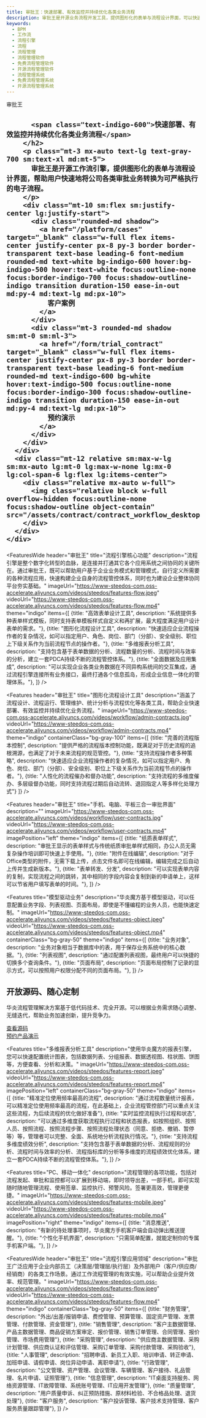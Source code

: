 ```yaml
---
title: 审批王：快速部署、有效监控并持续优化各类业务流程
description: 审批王是开源业务流程开发工具，提供图形化的表单与流程设计界面，可以快速地将公司各类审批业务转换为可严格执行的电子流程。
keywords:
  - BPM
  - 工作流
  - 流程引擎
  - 流程
  - 流程管理
  - 流程管理软件
  - 免费流程管理软件
  - 开源流程管理软件
  - 流程管理系统
  - 免费流程管理系统
  - 开源流程管理系统
---
```



<main class="flex bg-cover bg-no-repeat bg-indigo-100">
  <div class="mx-auto px-4 my-12 max-w-screen-xl">
    <div class="lg:grid lg:grid-cols-12 lg:gap-8">
      <div class="sm:text-center md:mx-auto lg:col-span-6 lg:text-left lg:self-center">
        <div className="text-lg font-semibold uppercase tracking-wide text-gray-700 sm:text-lg xl:text-xl">
          审批王
        </div>
        <h2 class="text-4xl tracking-tight leading-10 font-extrabold text-gray-900 sm:text-5xl sm:leading-none md:text-6xl lg:text-5xl xl:text-6xl">
          
          <span class="text-indigo-600">快速部署、有效监控并持续优化各类业务流程</span>
        </h2>
        <p class="mt-3 mx-auto text-lg text-gray-700 sm:text-xl md:mt-5">
          审批王是开源工作流引擎，提供图形化的表单与流程设计界面，帮助用户快速地将公司各类审批业务转换为可严格执行的电子流程。
        </p>
        <div class="mt-10 sm:flex sm:justify-center lg:justify-start">
          <div class="rounded-md shadow">
            <a href="/platform/cases" target="_blank" class="w-full flex items-center justify-center px-8 py-3 border border-transparent text-base leading-6 font-medium rounded-md text-white bg-indigo-600 hover:bg-indigo-500 hover:text-white focus:outline-none focus:border-indigo-700 focus:shadow-outline-indigo transition duration-150 ease-in-out md:py-4 md:text-lg md:px-10">
              客户案例
            </a>
          </div>
          <div class="mt-3 rounded-md shadow sm:mt-0 sm:ml-3">
            <a href="/form/trial_contract" target="_blank" class="w-full flex items-center justify-center px-8 py-3 border border-transparent text-base leading-6 font-medium rounded-md text-indigo-600 bg-white hover:text-indigo-500 focus:outline-none focus:border-indigo-300 focus:shadow-outline-indigo transition duration-150 ease-in-out md:py-4 md:text-lg md:px-10">
              预约演示
            </a>
          </div>
        </div>
      </div>
      <div class="mt-12 relative sm:max-w-lg sm:mx-auto lg:mt-0 lg:max-w-none lg:mx-0 lg:col-span-6 lg:flex lg:items-center">
        <div class="relative mx-auto w-full">
          <img class="relative block w-full overflow-hidden focus:outline-none focus:shadow-outline object-contain" src="/assets/contract/contract_workflow_desktop_pad_mobile.png"/>
        </div>
      </div>
    </div>
  </div>
</main>


<FeaturesWide 
  header="审批王"
  title="流程引擎核心功能"
  description="流程引擎是整个数字化转型的血脉，是连接并打通其它各个应用系统之间协同的关键所在。通过审批王，既可以帮助用户基于企业业务模式和管理模式，自行定义所需要的各种流程应用，快速构建企业自身的流程管控体系，同时也为建设企业整体协同平台夯实基础。"
  imageUrl="https://www-steedos-com.oss-accelerate.aliyuncs.com/videos/steedos/features-flow.jpeg"
  videoUrl="https://www-steedos-com.oss-accelerate.aliyuncs.com/videos/steedos/features-flow.mp4"  
  theme="indigo"
  items={[
    {title: "高效表单设计工具", description: "系统提供多种表单样式模板，同时支持表单模板样式自定义和再扩展，最大程度满足用户设计表单的需求。"},
    {title: "图形化流程设计工具", description: "快速适应企业流程操作者的复杂情况，如可以指定用户、角色、岗位、部门（分部）、安全级别、职位上下级关系作为当前流程节点的操作者。"},
    {title: "多维报表分析工具", description: "支持包含基于表单数据的分析、流程数量的分析、流程时间与效率的分析，建立一套PDCA持续不断的流程管控体系。"},
    {title: "全面数据及应用集成", description: "可以实现企业各类业务数据在不同异构系统间的交互集成，通过流程引擎连接所有业务接口，最终打通各个信息孤岛，形成企业信息一体化的管理体系。"},
  ]}
/>


<Features 
  header="审批王"
  title="图形化流程设计工具"
  description="涵盖了流程设计、流程运行、管理维护、统计分析与流程优化等各类工具，帮助企业快速部署、有效监控并持续优化业务流程。"
  imageUrl="https://www-steedos-com.oss-accelerate.aliyuncs.com/videos/workflow/admin-contracts.jpg"
  videoUrl="https://www-steedos-com.oss-accelerate.aliyuncs.com/videos/workflow/admin-contracts.mp4"  
  theme="indigo"
  containerClass="bg-gray-100"
  items={[
    {title: "完善的流程版本控制", description: "提供严格的流程版本控制功能，既满足对于历史流程的追根溯源，也满足了对于未来流程的规范管控。"},
    {title: "支持流程操作者多种策略", description: "快速适应企业流程操作者的复杂情况，如可以指定用户、角色、岗位、部门（分部）、安全级别、职位上下级关系作为当前流程节点的操作者。"},
    {title: "人性化的流程催办和督办功能", description: "支持流程的多维度催办、多层级督办功能，同时支持流程过期后自动流转、退回指定人等多样化处理方式"}
  ]}
/>

<Features 
  header="审批王"
  title="手机、电脑、平板三合一审批界面"
  description=""
  imageUrl="https://www-steedos-com.oss-accelerate.aliyuncs.com/videos/workflow/user-contracts.jpg"
  videoUrl="https://www-steedos-com.oss-accelerate.aliyuncs.com/videos/workflow/user-contracts.mp4"  
  imagePosition="left"
  theme="indigo"
  items={[
    {title: "纸质表单样式", description: "审批王显示的表单样式与传统纸质审批单样式相同，办公人员无需复杂操作培训即可快速上手使用。"},
    {title: "附件在线编辑", description: "对于Office类型的附件，无需下载上传，点击文件名即可在线编辑，编辑完成之后自动上传并生成新版本。"},
    {title: "表单转发、分发", description: "可以实现表单内容的复制，实现流程之间的跳转，其中相同的字段内容会复制到新的申请单上，这样可以节省用户填写表单的时间。"},
  ]}
/>

<Features 
  title="模型驱动业务"
  description="华炎魔方基于模型驱动，可以任意配置业务字段、列表视图、页面布局，即使是不懂编程的业务人员，也能快速定制。"
  imageUrl="https://www-steedos-com.oss-accelerate.aliyuncs.com/videos/steedos/features-object.jpeg"
  videoUrl="https://www-steedos-com.oss-accelerate.aliyuncs.com/videos/steedos/features-object.mp4"
  containerClass="bg-gray-50"
  theme="indigo"
  items={[
    {title: "业务对象", description: "业务对象相当于数据库中的表，用于保存业务系统中的核心数据。"},
    {title: "列表视图", description: "通过配置列表视图，最终用户可以快捷的切换多个查询条件。"},
    {title: "页面布局", description: "页面布局控制了记录的显示方式，可以按照用户权限分配不同的页面布局。"},
  ]}
/>

<div class="bg-gray-200">
  <div class="max-w-screen-xl mx-auto text-center py-10 px-4 sm:px-6 lg:py-12 lg:px-8">
    <h2 class="text-3xl leading-9 font-extrabold tracking-tight text-gray-900 sm:text-4xl sm:leading-10">
      开放源码、随心定制
    </h2>
    <p class="mt-4 text-xl leading-7 text-gray-500 lg:mx-auto">
      华炎流程管理解决方案基于低代码技术、完全开源。可以根据业务需求随心调整、无缝迭代，帮助业务加速创新，提升竞争力。
    </p>
      <div class="mt-8 flex flex justify-center justify-start">
        <div class="rounded-md shadow">
          <a href="https://github.com/steedos/steedos-app-purchase" target="_blank" class="w-full flex items-center justify-center px-8 py-3 border border-transparent text-base leading-6 font-medium rounded-md text-white bg-indigo-600 hover:bg-indigo-500 hover:text-white focus:outline-none focus:border-indigo-700 focus:shadow-outline-indigo transition duration-150 ease-in-out md:py-4 md:text-lg md:px-10">
            查看源码
          </a>
        </div>
        <div class="ml-3 rounded-md shadow">
          <a href="/form/trial_contract" target="_blank" class="w-full flex items-center justify-center px-8 py-3 border border-transparent text-base leading-6 font-medium rounded-md text-indigo-600 bg-white hover:text-indigo-500 focus:outline-none focus:border-indigo-300 focus:shadow-outline-indigo transition duration-150 ease-in-out md:py-4 md:text-lg md:px-10">
            预约产品演示
          </a>
        </div>
      </div>
  </div>
</div>

<Features 
  title="多维报表分析工具"
  description="使用华炎魔方的报表引擎，您可以快速配置统计图表，包括数据列表、分组报表、数据透视图、柱状图、饼图等，方便查看、分析和决策。"
  imageUrl="https://www-steedos-com.oss-accelerate.aliyuncs.com/videos/steedos/features-report.jpeg"
  videoUrl="https://www-steedos-com.oss-accelerate.aliyuncs.com/videos/steedos/features-report.mp4"
  imagePosition="left"
  containerClass="bg-gray-50"
  theme="indigo"
  items={[
    {title: "精准定位使用频率最高的流程", description: "通过流程数量统计报表，可以精准定位使用频率最高的流程，在此基础上，企业流程管控部门可以重点关注这些流程，为后续流程的优化做好准备"},
    {title: "实时监控流程执行过程和状态", description: "可以通过多维度获取流程执行过程和状态报表，如按照组织、按照人员、按照流程、按照流程步骤、按照流程处理状态（同意、拒绝、撤销、暂停等）等，管理者可以完整、全面、系统地分析流程执行情况。"},
    {title: "支持流程多维度绩效分析", description: "支持包含基于表单数据的分析、流程规则的分析、流程时间与效率的分析、流程指标库的分析等多维度的流程绩效优化体系，建立一套PDCA持续不断的流程管控体系。"},
  ]}
/>

<Features 
  title="PC、移动一体化"
  description="流程管理的各项功能，包括对流程发起、审批和监控都可以扩展到移动端，即时领导出差，一部手机，即可实现随时随地管理流程、使用签章、监控执行、预警风险。签署更高效，管理更便捷。"
  imageUrl="https://www-steedos-com.oss-accelerate.aliyuncs.com/videos/steedos/features-mobile.jpeg"
  videoUrl="https://www-steedos-com.oss-accelerate.aliyuncs.com/videos/steedos/features-mobile.mp4"
  imagePosition="right"
  theme="indigo"
  items={[
    {title: "消息推送", description: "有新的待处理事项时，华炎魔方手机客户端会自动弹出推送提醒。"},
    {title: "个性化手机界面", description: "只需简单配置，就能定制你的专属手机客户端。"},
  ]}
/>


<FeaturesWide 
  header="审批王"
  title="流程引擎应用领域"
  description="审批王广泛应用于企业内部员工（决策层/管理层/执行层）及外部用户（客户/供应商/经销商）的各类工作场景。通过工作流程管理的有效实施，可以帮助企业提升效率、规范管理。"
  imageUrl="https://www-steedos-com.oss-accelerate.aliyuncs.com/videos/steedos/features-flow.jpeg"
  videoUrl="https://www-steedos-com.oss-accelerate.aliyuncs.com/videos/steedos/features-flow.mp4"  
  theme="indigo"
  containerClass="bg-gray-50"
  items={[
    {title: "财务管理", description: "外出/出差/报销申请、费控管理、预算管理、固定资产管理、发票管理、付款管理、资金管理"},
    {title: "销售管理", description: "客户主数据管理、产品主数据管理、商品促销方案审定、报价管理、销售订单管理、合同管理、报价管理、市场费用管理"},
    {title: "采购管理", description: "供应商主数据管理、采购计划管理、供应商认证和评估管理、采购订单管理、采购付款管理、采购验收"},
    {title: "人事管理", description: "招聘申请、新员工入职、培训申请、转正申请、加班申请、请假申请、岗位异动申请、离职申请"},
    {title: "行政管理", description: "公文管理、资产管理、会议管理、车辆管理、客户接待、礼品管理、名片申请、证照管理"},
    {title: "信息管理", description: "IT桌面支持服务、网络资源管理、IT故障管理、系统账号管理、IT应用开发管理"},
    {title: "质量管理", description: "用户质量申诉、纠正预防措施、原材料检验、不合格品处理、退货处理"},
    {title: "客户服务", description: "客户投诉管理、客户技术支持管理、客户服务质量跟踪管理"},
  ]}
/>

<Customers/>

